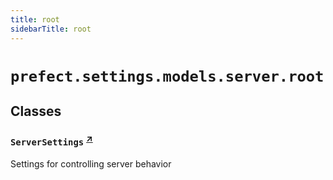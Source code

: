 ```yaml
---
title: root
sidebarTitle: root
---
```


# `prefect.settings.models.server.root`

## Classes

### `ServerSettings` <sup><a href="https://github.com/prefecthq/prefect/blob/main/src/prefect/settings/models/server/root.py#L22" target="_blank">↗</a></sup>


Settings for controlling server behavior

